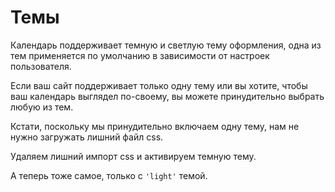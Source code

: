 # Темы

Календарь поддерживает темную и светлую тему оформления, одна из тем применяется по умолчанию в зависимости от настроек пользователя.

Если ваш сайт поддерживает только одну тему или вы хотите, чтобы ваш календарь выглядел по-своему, вы можете принудительно выбрать любую из тем.

Кстати, поскольку мы принудительно включаем одну тему, нам не нужно загружать лишний файл css.

Удаляем лишний импорт css и активируем темную тему.

<Sandbox example="customization-and-modification-themes-dark" />

А теперь тоже самое, только с `'light'` темой.

<Sandbox example="customization-and-modification-themes-light" />
